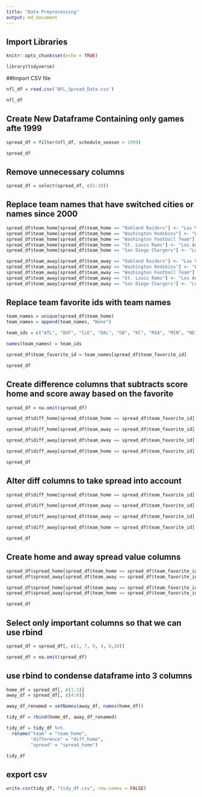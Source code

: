 ```yaml
---
title: "Data Preprocessing"
output: md_document
---
```


## Import Libraries
```r
knitr::opts_chunk$set(echo = TRUE)

library(tidyverse)
```

##Import CSV file
```r
nfl_df = read.csv('NFL_Spread_Data.csv')

nfl_df
```
## Create New Dataframe Containing only games afte 1999
```r
spread_df = filter(nfl_df, schedule_season > 1999)

spread_df
```

## Remove unnecessary columns
```r
spread_df = select(spread_df, c(5:10))
```
## Replace team names that have switched cities or names since 2000
```r
spread_df$team_home[spread_df$team_home == "Oakland Raiders"] <- "Las Vegas Raiders"
spread_df$team_home[spread_df$team_home == "Washington Redskins"] <- "Washington Commanders"
spread_df$team_home[spread_df$team_home == "Washington Football Team"] <- "Washington Commanders"
spread_df$team_home[spread_df$team_home == "St. Louis Rams"] <- "Los Angeles Rams"
spread_df$team_home[spread_df$team_home == "San Diego Chargers"] <- "Los Angeles Chargers"

spread_df$team_away[spread_df$team_away == "Oakland Raiders"] <- "Las Vegas Raiders"
spread_df$team_away[spread_df$team_away == "Washington Redskins"] <- "Washington Commanders"
spread_df$team_away[spread_df$team_away == "Washington Football Team"] <- "Washington Commanders"
spread_df$team_away[spread_df$team_away == "St. Louis Rams"] <- "Los Angeles Rams"
spread_df$team_away[spread_df$team_away == "San Diego Chargers"] <- "Los Angeles Chargers"
```

## Replace team favorite ids with team names
```r
team_names = unique(spread_df$team_home)
team_names = append(team_names, "None")

team_ids = c("ATL", "BUF", "CLE", "DAL", "GB", "KC", "MIA", "MIN", "NE", "NO", "NYG", "LV", "PIT", "WAS", "LAR", "ARI", "BAL", "CIN", "DEN", "DET", "IND", "PHI", "LAC", "SF", "SEA", "TB", "TEN", "NYJ", "CAR", "CHI", "JAX", "HOU", "PICK")

names(team_names) = team_ids

spread_df$team_favorite_id = team_names[spread_df$team_favorite_id]

spread_df
```

## Create difference columns that subtracts score home and score away based on the favorite
```r
spread_df = na.omit(spread_df)

spread_df$diff_home[spread_df$team_home == spread_df$team_favorite_id] = spread_df$score_home[spread_df$team_home == spread_df$team_favorite_id] - spread_df$score_away[spread_df$team_home == spread_df$team_favorite_id]

spread_df$diff_home[spread_df$team_away == spread_df$team_favorite_id] = spread_df$score_home[spread_df$team_away == spread_df$team_favorite_id] - spread_df$score_away[spread_df$team_away == spread_df$team_favorite_id]

spread_df$diff_away[spread_df$team_away == spread_df$team_favorite_id] = spread_df$score_away[spread_df$team_away == spread_df$team_favorite_id] - spread_df$score_home[spread_df$team_away == spread_df$team_favorite_id]

spread_df$diff_away[spread_df$team_home == spread_df$team_favorite_id] = spread_df$score_away[spread_df$team_home == spread_df$team_favorite_id] - spread_df$score_home[spread_df$team_home == spread_df$team_favorite_id]

spread_df
```

## Alter diff columns to take spread into account
```r
spread_df$diff_home[spread_df$team_home == spread_df$team_favorite_id] = spread_df$diff_home[spread_df$team_home == spread_df$team_favorite_id] + spread_df$spread_favorite[spread_df$team_home == spread_df$team_favorite_id]

spread_df$diff_home[spread_df$team_away == spread_df$team_favorite_id] = spread_df$diff_home[spread_df$team_away == spread_df$team_favorite_id] - spread_df$spread_favorite[spread_df$team_away == spread_df$team_favorite_id]

spread_df$diff_away[spread_df$team_away == spread_df$team_favorite_id] = spread_df$diff_away[spread_df$team_away == spread_df$team_favorite_id] + spread_df$spread_favorite[spread_df$team_away == spread_df$team_favorite_id]

spread_df$diff_away[spread_df$team_home == spread_df$team_favorite_id] = spread_df$diff_away[spread_df$team_home == spread_df$team_favorite_id] - spread_df$spread_favorite[spread_df$team_home == spread_df$team_favorite_id]

spread_df
```


## Create home and away spread value columns
```r
spread_df$spread_home[spread_df$team_home == spread_df$team_favorite_id] = spread_df$spread_favorite[spread_df$team_home == spread_df$team_favorite_id]
spread_df$spread_away[spread_df$team_away == spread_df$team_favorite_id] = spread_df$spread_favorite[spread_df$team_away == spread_df$team_favorite_id]

spread_df$spread_home[spread_df$team_away == spread_df$team_favorite_id] = spread_df$spread_favorite[spread_df$team_away == spread_df$team_favorite_id]*-1
spread_df$spread_away[spread_df$team_home == spread_df$team_favorite_id] = spread_df$spread_favorite[spread_df$team_home == spread_df$team_favorite_id]*-1

spread_df
```


## Select only important columns so that we can use rbind 
```r
spread_df = spread_df[, c(1, 7, 9, 4, 8,10)]

spread_df = na.omit(spread_df)
```

## use rbind to condense dataframe into 3 columns 
```r
home_df = spread_df[, c(1:3)]
away_df = spread_df[, c(4:6)]

away_df_renamed = setNames(away_df, names(home_df))

tidy_df = rbind(home_df, away_df_renamed)

tidy_df = tidy_df %>%
  rename("team" = "team_home",
         "difference" = "diff_home",
         "spread" = "spread_home")

tidy_df
```

## export csv
```r
write.csv(tidy_df, "tidy_df.csv", row.names = FALSE)
```